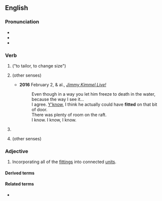 ==English==

===Pronunciation===
* {{IPA|en|/ˈfɪtɪd/}}
* {{audio|en|en-us-fitted.ogg|Audio (US)}}
* {{rhymes|en|ɪtɪd|s=2}}

===Verb===
{{head|en|verb form}}

# {{en-simple past of|fit}} ("to tailor, to change size")
# {{lb|en|regional|sometimes|_|proscribed}} {{en-simple past of|fit}} (other senses)
#* '''2016''' February 2, {{w|Kate Winslet}} & al., [https://vine.co/v/iJAlIziXMKv ''Jimmy Kimmel Live!'']
#*: Even though in a way you let him freeze to death in the water, because the way I see it...<br>I agree. [[y'know|Y'know]], I think he actually could have '''fitted''' on that bit of door.<br>There was plenty of room on the raft.<br>I know. I know, I know.
# {{inflection of|en|fit||past|part|gloss=to tailor, change size}}
# {{lb|en|regional|sometimes|_|proscribed}} {{inflection of|en|fit||past|part}} (other senses)

===Adjective===
{{en-adj|-}}

# {{lb|en|of a kitchen, bathroom, etc.}} Incorporating all of the [[fitting]]s into connected [[unit]]s.
#: {{ant|en|unfitted}}

====Derived terms====
{{der3|en|ETCS-fitted|fully-fitted|non-ETCS-fitted|retro-fitted}}

====Related terms====
* {{l|en|fitted cap}}